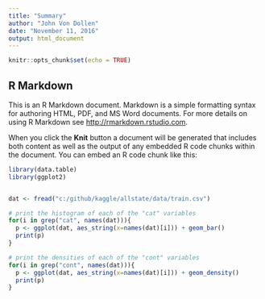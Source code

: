 ```yaml
---
title: "Summary"
author: "John Von Dollen"
date: "November 11, 2016"
output: html_document
---
```


```r
knitr::opts_chunk$set(echo = TRUE)
```

## R Markdown

This is an R Markdown document. Markdown is a simple formatting syntax for authoring HTML, PDF, and MS Word documents. For more details on using R Markdown see <http://rmarkdown.rstudio.com>.

When you click the **Knit** button a document will be generated that includes both content as well as the output of any embedded R code chunks within the document. You can embed an R code chunk like this:

```r
library(data.table)
library(ggplot2)


dat <- fread("c:/github/kaggle/allstate/data/train.csv")
```

```r
# print the histogram of each of the "cat" variables
for(i in grep("cat", names(dat))){
  p <- ggplot(dat, aes_string(x=names(dat)[i])) + geom_bar()
  print(p)
}
```

```r
# print the densities of each of the "cont" variables
for(i in grep("cont", names(dat))){
  p <- ggplot(dat, aes_string(x=names(dat)[i])) + geom_density()
  print(p)
}


```

